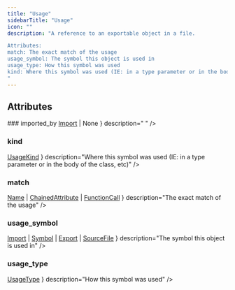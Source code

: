 ```yaml
---
title: "Usage"
sidebarTitle: "Usage"
icon: ""
description: "A reference to an exportable object in a file.

Attributes:
match: The exact match of the usage
usage_symbol: The symbol this object is used in
usage_type: How this symbol was used
kind: Where this symbol was used (IE: in a type parameter or in the body of the class, etc)
"
---
```


<GithubLinkNote link="https://github.com/codegen-sh/codegen-sdk/blob/develop/src/codegen/sdk/core/dataclasses/usage.py#L24-L38" />


## Attributes
<HorizontalDivider />
### <span className="text-primary">imported_by</span>
<HorizontalDivider light={true} />
<Attribute type={ <><a href="/api-reference/core/Import" style={ {fontWeight: "inherit", fontSize: "inherit"} }>Import</a> <span>| None</span></> } description="
" />

### <span className="text-primary">kind</span>
<HorizontalDivider light={true} />
<Attribute type={ <><a href="/api-reference/core/UsageKind" style={ {fontWeight: "inherit", fontSize: "inherit"} }>UsageKind</a></> } description="Where this symbol was used (IE: in a type parameter or in the body of the class, etc)" />

### <span className="text-primary">match</span>
<HorizontalDivider light={true} />
<Attribute type={ <><a href="/api-reference/core/Name" style={ {fontWeight: "inherit", fontSize: "inherit"} }>Name</a> <span>|</span> <a href="/api-reference/core/ChainedAttribute" style={ {fontWeight: "inherit", fontSize: "inherit"} }>ChainedAttribute</a> <span>|</span> <a href="/api-reference/core/FunctionCall" style={ {fontWeight: "inherit", fontSize: "inherit"} }>FunctionCall</a></> } description="The exact match of the usage" />

### <span className="text-primary">usage_symbol</span>
<HorizontalDivider light={true} />
<Attribute type={ <><a href="/api-reference/core/Import" style={ {fontWeight: "inherit", fontSize: "inherit"} }>Import</a> <span>|</span> <a href="/api-reference/core/Symbol" style={ {fontWeight: "inherit", fontSize: "inherit"} }>Symbol</a> <span>|</span> <a href="/api-reference/core/Export" style={ {fontWeight: "inherit", fontSize: "inherit"} }>Export</a> <span>|</span> <a href="/api-reference/core/SourceFile" style={ {fontWeight: "inherit", fontSize: "inherit"} }>SourceFile</a></> } description="The symbol this object is used in" />

### <span className="text-primary">usage_type</span>
<HorizontalDivider light={true} />
<Attribute type={ <><a href="/api-reference/core/UsageType" style={ {fontWeight: "inherit", fontSize: "inherit"} }>UsageType</a></> } description="How this symbol was used" />



